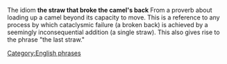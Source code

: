 The idiom '''the straw that broke the camel's back''' From a proverb about loading up a camel beyond its capacity to move.  This is a reference to any process by which cataclysmic failure (a broken back) is achieved by a seemingly inconsequential addition (a single straw).  This also gives rise to the phrase "the last straw."

{{stub}}
[[Category:English phrases]]
